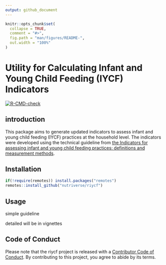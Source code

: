 ```yaml
---
output: github_document
---
```


<!-- README.md is generated from README.Rmd. Please edit that file -->

```r
knitr::opts_chunk$set(
  collapse = TRUE,
  comment = "#>",
  fig.path = "man/figures/README-",
  out.width = "100%"
)
```


# Utility for Calculating Infant and Young Child Feeding (IYCF) Indicators 

<!-- badges: start -->
[![R-CMD-check](https://github.com/nutriverse/riycf/workflows/R-CMD-check/badge.svg)](https://github.com/nutriverse/riycf/actions)
<!-- badges: end -->



## introduction 

This package aims to generate updated indicators to assess infant and young 
child feeding (IYCF) practices at the household level. The indicators were 
developed using the technical guideline from [the Indicators for assessing infant and young child feeding practices: definitions and measurement methods](https://www.who.int/publications/i/item/9789240018389).



## Installation 

```r
if(!require(remotes)) install.packages("remotes") 
remotes::install_github("nutriverse/riycf")
```


## Usage 

simple guideline 

detailed will be in vignettes 


## Code of Conduct

Please note that the riycf project is released with a [Contributor Code of Conduct](https://contributor-covenant.org/version/2/0/CODE_OF_CONDUCT.html). By contributing to this project, you agree to abide by its terms.

